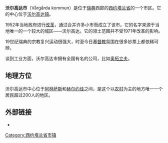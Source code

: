 '''沃尔高达市'''（Vårgårda kommun）是位于[[瑞典|瑞典]]西部的[[西约塔兰省|西约塔兰省]]的一个市区。它的中心位于[[沃尔高达镇|沃尔高达镇]]。

1952年当地政府进行[[改革|改革]]，通过合并许多小市而成立了该市。它的名字来源于当地唯一的一个较大的城区——沃尔高达。它的领土范围并不受1971年改革的影响。

19世纪瑞典的宗教复兴运动很强大，时至今日[[基督教|基督教]]氛围在很多钞票上都依稀可辨。

谈到工业方面，沃尔高达市拥有全国有名的公司，比如[[奥拓立夫|奥拓立夫]]。

== 地理方位 ==
沃尔高达市中心位于[[阿林萨斯|阿林萨斯]]和[[赫尔约佳|赫尔约佳]]之间，是这个以[[农村|农村]]为主的地方唯一一个居民超过200人的地区。

== 外部链接 ==
{{commonscat}}
*{{official}}

{{coord|display=title}}
{{normdaten}}
{{DEFAULTSORT:Vargarda Municipality}}
[[Category:西约塔兰省市镇|Category:西约塔兰省市镇]]